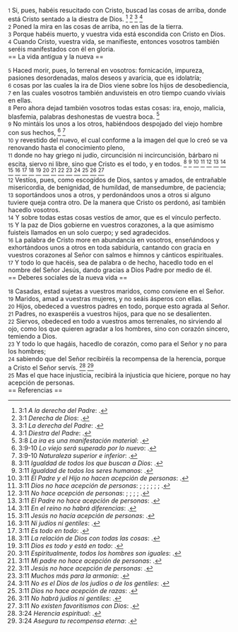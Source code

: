 {{anchor|1}} <small>1</small> Si, pues, habéis resucitado con Cristo, buscad las cosas de arriba, donde está Cristo sentado a la diestra de Dios. <ref>3:1 ''A la derecha del Padre'': {{lib|LU|5|2|2}}.</ref> <ref>3:1 ''Derecha de Dios'': {{lib|LU|38|0|1}}.</ref> <ref>3:1 ''La derecha del Padre'': {{lib|LU|21|4|4}}.</ref> <ref>3:1 ''Diestra del Padre'': {{lib|LU|13|2|7}}.</ref><br>
{{anchor|2}} <small>2</small> Poned la mira en las cosas de arriba, no en las de la tierra.<br>
{{anchor|3}} <small>3</small> Porque habéis muerto, y vuestra vida está escondida con Cristo en Dios.<br>
{{anchor|4}} <small>4</small> Cuando Cristo, vuestra vida, se manifieste, entonces vosotros también seréis manifestados con él en gloria.<br>
== La vida antigua y la nueva ==

{{anchor|5}} <small>5</small> Haced morir, pues, lo terrenal en vosotros: fornicación, impureza, pasiones desordenadas, malos deseos y avaricia, que es idolatría;<br>
{{anchor|6}} <small>6</small> cosas por las cuales la ira de Dios viene sobre los hijos de desobediencia,<br>
{{anchor|7}} <small>7</small> en las cuales vosotros también anduvisteis en otro tiempo cuando vivíais en ellas.<br>
{{anchor|8}} <small>8</small> Pero ahora dejad también vosotros todas estas cosas: ira, enojo, malicia, blasfemia, palabras deshonestas de vuestra boca. <ref>3:8 ''La ira es una manifestación material'': {{lib|LU|149|4|2}}.</ref><br>
{{anchor|9}} <small>9</small> No mintáis los unos a los otros, habiéndoos despojado del viejo hombre con sus hechos, <ref>3:9-10 ''Lo viejo será superado por lo nuevo'': {{lib|LU|156|5|5}}.</ref> <ref>3:9-10 ''Naturaleza superior e inferior'': {{lib|LU|103|2|9}}.</ref><br>
{{anchor|10}} <small>10</small> y revestido del nuevo, el cual conforme a la imagen del que lo creó se va renovando hasta el conocimiento pleno,<br>
{{anchor|11}} <small>11</small> donde no hay griego ni judío, circuncisión ni incircuncisión, bárbaro ni escita, siervo ni libre, sino que Cristo es el todo, y en todos. <ref>3:11 ''Igualdad de todos los que buscan a Dios'': {{lib|LU|138|4|2}}.</ref> <ref>3:11 ''Igualdad de todos los seres humanos'': {{lib|LU|150|1|3}}.</ref> <ref>3:11 ''El Padre y el Hijo no hacen acepción de personas'': {{lib|LU|181|2|14}}.</ref> <ref>3:11 ''Dios no hace acepción de personas'': {{lib|LU|112|0|10}}; {{lib|LU|12|7|8}}; {{lib|LU|133|0|3}}; {{lib|LU|175|2|3}}; {{lib|LU|192|2|2}}; {{lib|LU|1|4|6}}; {{lib|LU|40|10|13}}.</ref> <ref>3:11 ''No hace acepción de personas'': {{lib|LU|117|6|22}}; {{lib|LU|137|8|6}}; {{lib|LU|148|6|2}}; {{lib|LU|2|3|1}}; {{lib|LU|3|1|12}}.</ref> <ref>3:11 ''El Padre no hace acepción de personas'': {{lib|LU|166|4|11}}.</ref> <ref>3:11 ''En el reino no habrá diferencias'': {{lib|LU|190|3|1}}.</ref> <ref>3:11 ''Jesús no hacía acepción de personas'': {{lib|LU|139|10|9}}.</ref> <ref>3:11 ''Ni judíos ni gentiles'': {{lib|LU|190|4|1}}.</ref> <ref>3:11 ''Es todo en todo'': {{lib|LU|3|1|2}}.</ref> <ref>3:11 ''La relación de Dios con todas las cosas'': {{lib|LU|174|3|2}}.</ref> <ref>3:11 ''Dios es todo y está en todo'': {{lib|LU|56|9|14}}.</ref> <ref>3:11 ''Espiritualmente, todos los hombres son iguales'': {{lib|LU|134|4|7}}.</ref> <ref>3:11 ''Mi padre no hace acepción de personas'': {{lib|LU|143|1|5}}.</ref> <ref>3:11 ''Jesús no hace acepción de personas'': {{lib|LU|174|2|2}}.</ref> <ref>3:11 ''Muchos más para la armonía'': {{lib|LU|181|2|13}}.</ref> <ref>3:11 ''No es el Dios de los judíos o de los gentiles'': {{lib|LU|140|1|2}}.</ref> <ref>3:11 ''Dios no hace acepción de razas'': {{lib|LU|155|6|2}}.</ref> <ref>3:11 ''No habrá judíos ni gentiles'': {{lib|LU|137|8|11}}.</ref> <ref>3:11 ''No existen favoritismos con Dios'': {{lib|LU|156|2|4}}.</ref><br>
{{anchor|12}} <small>12</small> Vestíos, pues, como escogidos de Dios, santos y amados, de entrañable misericordia, de benignidad, de humildad, de mansedumbre, de paciencia;<br>
{{anchor|13}} <small>13</small> soportándoos unos a otros, y perdonándoos unos a otros si alguno tuviere queja contra otro. De la manera que Cristo os perdonó, así también hacedlo vosotros.<br>
{{anchor|14}} <small>14</small> Y sobre todas estas cosas vestíos de amor, que es el vínculo perfecto.<br>
{{anchor|15}} <small>15</small> Y la paz de Dios gobierne en vuestros corazones, a la que asimismo fuisteis llamados en un solo cuerpo; y sed agradecidos.<br>
{{anchor|16}} <small>16</small> La palabra de Cristo more en abundancia en vosotros, enseñándoos y exhortándoos unos a otros en toda sabiduría, cantando con gracia en vuestros corazones al Señor con salmos e himnos y cánticos espirituales.<br>
{{anchor|17}} <small>17</small> Y todo lo que hacéis, sea de palabra o de hecho, hacedlo todo en el nombre del Señor Jesús, dando gracias a Dios Padre por medio de él.<br>
== Deberes sociales de la nueva vida ==

{{anchor|18}} <small>18</small> Casadas, estad sujetas a vuestros maridos, como conviene en el Señor.<br>
{{anchor|19}} <small>19</small> Maridos, amad a vuestras mujeres, y no seáis ásperos con ellas.<br>
{{anchor|20}} <small>20</small> Hijos, obedeced a vuestros padres en todo, porque esto agrada al Señor.<br>
{{anchor|21}} <small>21</small> Padres, no exasperéis a vuestros hijos, para que no se desalienten.<br>
{{anchor|22}} <small>22</small> Siervos, obedeced en todo a vuestros amos terrenales, no sirviendo al ojo, como los que quieren agradar a los hombres, sino con corazón sincero, temiendo a Dios.<br>
{{anchor|23}} <small>23</small> Y todo lo que hagáis, hacedlo de corazón, como para el Señor y no para los hombres;<br>
{{anchor|24}} <small>24</small> sabiendo que del Señor recibiréis la recompensa de la herencia, porque a Cristo el Señor servís. <ref>3:24 ''Herencia espiritual'': {{lib|LU|165|3|8}}.</ref> <ref>3:24 ''Asegura tu recompensa eterna'': {{lib|LU|174|0|2}}.</ref><br>
{{anchor|25}} <small>25</small> Mas el que hace injusticia, recibirá la injusticia que hiciere, porque no hay acepción de personas.<br>
== Referencias ==

<references />
